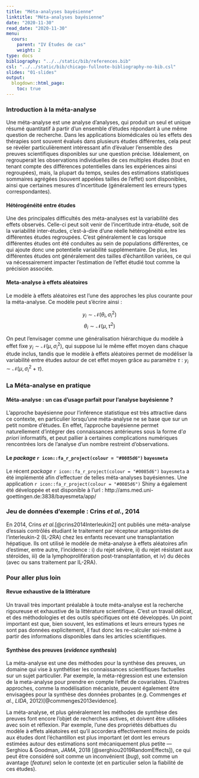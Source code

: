 ```yaml
---
title: "Méta-analyses bayésienne"
linktitle: "Méta-analyses bayésienne"
date: "2020-11-30"
read_date: "2020-11-30"
menu:
  cours:
    parent: "IV Études de cas"
    weight: 2
type: docs
bibliography: "../../static/bib/references.bib"
csl: "../../static/bib/chicago-fullnote-bibliography-no-bib.csl"
slides: "01-slides"
output:
  blogdown::html_page:
    toc: true
---
```


### Introduction à la méta-analyse


Une méta-analyse est une analyse d'analyses, qui produit un seul et unique résumé quantitatif à partir d'un ensemble d'études répondant à une même question de recherche. Dans les applications biomédicales où les effets des thérapies sont souvent évalués dans plusieurs études différentes, cela peut se révéler particulièrement intéressant afin d'évaluer l'ensemble des preuves scientifiques disponibles sur une question précise. Idéalement, on regrouperait les observations individuelles de ces multiples études (tout en tenant compte des différences potentielles dans les expériences ainsi regroupées), mais, la plupart du temps, seules des estimations statistiques sommaires agrégées (souvent appelées tailles de l'effet) sont disponibles, ainsi que certaines mesures d'incertitude (généralement les erreurs types correspondantes).

#### Hétérogénéité entre études

Une des principales difficultés des méta-analyses est la variabilité des effets observés. Celle-ci peut soit venir de l'incertitude intra-étude, soit de la variabilité inter-études, c'est-à-dire d'une réelle hétérogénéité entre les différentes études regroupées. C'est généralement le cas lorsque différentes études ont été conduites au sein de populations différentes, ce qui ajoute donc une potentielle variabilité supplémentaire. De plus, les différentes études ont généralement des tailles d'échantillon variées, ce qui va nécessairement impacter l'estimation de l'effet étudié tout comme la précision associée.

#### Meta-analyse à effets aléatoires

Le modèle à effets aléatoires est l'une des approches les plus courante pour la méta-analyse. Ce modèle peut s'écrire ainsi :

$$y_i \sim \mathcal{N}(\theta_i, \sigma_i^2) $$
$$\theta_i \sim \mathcal{N}(\mu, \tau^2)$$

On peut l'envisager comme une généralisation hiérarchique du modèle à effet fixe $y_i \sim \mathcal{N}(\mu, \sigma_i^2)$, qui suppose lui le même effet moyen dans chaque étude inclus, tandis que le modèle à effets aléatoires permet de modéliser la variabilité entre études autour de cet effet moyen grâce au paramètre $\tau$ : $y_i \sim \mathcal{N}(\mu, \sigma_i^2 + \tau)$.



### La Méta-analyse en pratique

#### Méta-analyse : un cas d'usage parfait pour l'analyse bayésienne ?

L'approche bayésienne pour l'inférence statistique est très attractive dans ce contexte, en particulier lorsqu'une méta-analyse ne se base que sur un petit nombre d'études. En effet, l'approche bayésienne permet naturellement d'intégrer des connaissances antérieures sous la forme d'*a priori* informatifs, et peut pallier à certaines complications numériques rencontrées lors de l'analyse d'un nombre restreint d'observations.

#### Le *package* `r icon::fa_r_project(colour = "#0085d6")` `bayesmeta`


Le récent *package* `r icon::fa_r_project(colour = "#0085d6")` `bayesmeta` a été implémenté afin d'effectuer de telles méta-analyses bayésiennes. Une application `r icon::fa_r_project(colour = "#0085d6")` Shiny a également été développée et est disponible à l'url : http://ams.med.uni-goettingen.de:3838/bayesmeta/app/


### Jeu de données d'exemple : Crins *et al.*, 2014

En 2014, Crins *et al.*[@crins2014Interleukin2] ont publiés une méta-analyse d'essais contrôlés étudiant le traitement par récepteur antagonistes de l'interleukin-2 (IL-2RA) chez les enfants recevant une transplantation hépatique. Ils ont utilisé le modèle de méta-analyse à effets aléatoires afin d'estimer, entre autre,  l'incidence : i) du rejet sévère, ii) du rejet résistant aux stéroïdes, iii) de la lymphoprolifération post-transplantation, et iv) du décès (avec ou sans traitement par IL-2RA).


### Pour aller plus loin

#### Revue exhaustive de la littérature

Un travail très important préalable à toute méta-analyse est la recherche rigoureuse et exhaustive de la littérature scientifique. C'est un travail délicat, et des méthodologies et des outils spécifiques ont été développés. Un point important est que, bien souvent, les estimations et leurs erreurs types ne sont pas données explicitement, il faut donc les re-calculer soi-même à partir des informations disponibles dans les articles scientifiques.


#### Synthèse des preuves (*evidence synthesis*)

La méta-analyse est une des méthodes pour la synthèse des preuves, un domaine qui vise à synthétiser les connaissances scientifiques factuelles sur un sujet particulier. Par exemple, la méta-régression est une extension de la meta-analyse pour prendre en compte l'effet de covariables. D'autres approches, comme la modélisation mécaniste, peuvent également être envisagées pour la synthèse des données probantes (e.g. Commenges *et al.*, *LIDA*, 2012)[@commenges2013evidence].

La méta-analyse, et plus généralement les méthodes de synthèse des preuves font encore l'objet de recherches actives, et doivent être utilisées avec soin et réflexion. Par exemple, l'une des propriétés débattues du modèle à effets aléatoires est qu'il accordera effectivement moins de poids aux études dont l'échantillon est plus important (et dont les erreurs estimées autour des estimations sont mécaniquement plus petite --- Serghiou & Goodman, *JAMA*, 2018 [@serghiou2019RandomEffects]), ce qui peut être considéré soit comme un inconvénient (*bug*), soit comme un avantage (*feature*) selon le contexte (et en particulier selon la fiabilité de ces études).



